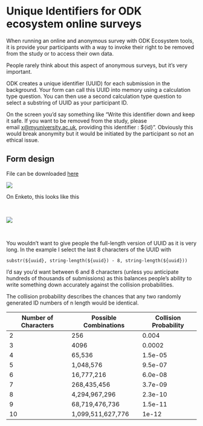 # Unique Identifiers for ODK ecosystem online surveys

When running an online and anonymous survey with ODK Ecosystem tools, it is provide your participants with a way to invoke their right to be removed from the study or to access their own data.

People rarely think about this aspect of anonymous surveys, but it's very important.

ODK creates a unique identifier (UUID) for each submission in the background. Your form can call this UUID into memory using a calculation type question. You can then use a second calculation type question to select a substring of UUID as your participant ID. 

On the screen you’d say something like “Write this identifier down and keep it safe. If you want to be removed from the study, please email [x\@myuniversity.ac.uk](mailto:x@lshtm.ac.uk "mailto:x@lshtm.ac.uk"), providing this identifier : \${id}”. Obviously this would break anonymity but it would be initiated by the participant so not an ethical issue. 

## Form design

File can be downloaded [here](examples/Demo_ID_numbers.xlsx)

![](images/uuid_example.png)

On Enketo, this looks like this

 

![](images/uuid_example_2.png)

 

You wouldn’t want to give people the full-length version of UUID as it is very long. In the example I select the last 8 characters of the UUID with

`substr(${uuid}, string-length(${uuid}) - 8, string-length(${uuid}))`

I’d say you’d want between 6 and 8 characters (unless you anticipate hundreds of thousands of submissions) as this balances people’s ability to write something down accurately against the collision probabilities.

The collision probability describes the chances that any two randomly generated ID numbers of n length would be identical. 

| Number of Characters | Possible Combinations | Collision Probability |
|----------------------|-----------------------|-----------------------|
| 2                    | 256                   | 0.004                 |
| 3                    | 4096                  | 0.0002                |
| 4                    | 65,536                | 1.5e-05               |
| 5                    | 1,048,576             | 9.5e-07               |
| 6                    | 16,777,216            | 6.0e-08               |
| 7                    | 268,435,456           | 3.7e-09               |
| 8                    | 4,294,967,296         | 2.3e-10               |
| 9                    | 68,719,476,736        | 1.5e-11               |
| 10                   | 1,099,511,627,776     | 1e-12                 |

